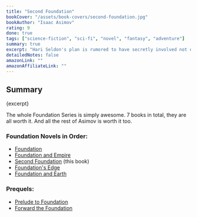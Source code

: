 ```yaml
---
title: "Second Foundation"
bookCover: "/assets/book-covers/second-foundation.jpg"
bookAuthor: "Isaac Asimov"
rating: 9
done: true
tags: ["science-fiction", "sci-fi", "novel", "fantasy", "adventure"]
summary: true
excerpt: "Hari Seldon's plan is rumored to have secretly involved not only the scientificly minded foundation to preserve knowledge and steer humanity into a better and brighter future, but also a Second Foundation, one where the people are rumored to have magic powers. The people from the first foundation want to find the Second Foundation, because they think their own plans are endangered by their existence."
detailedNotes: false
amazonLink: ""
amazonAffiliateLink: ""
---
```



## Summary

<p>{excerpt}</p>

The whole Foundation Series is simply awesome. 7 books in total, they are all worth it. And all the rest of Asimov is worth it too.

### Foundation Novels in Order:

- [Foundation](/booknotes/foundation-1-foundation)
- [Foundation and Empire](/booknotes/foundation-2-foundation-and-empire)
- [Second Foundation](/booknotes/foundation-3-second-foundation) (this book)
- [Foundation's Edge](/booknotes/foundation-4-foundations-edge)
- [Foundation and Earth](/booknotes/foundation-5-foundation-and-earth)


### Prequels: 

- [Prelude to Foundation](/booknotes/foundation-6-prelude-to-foundation) 
- [Forward the Foundation](/booknotes/foundation-7-forward-the-foundation)